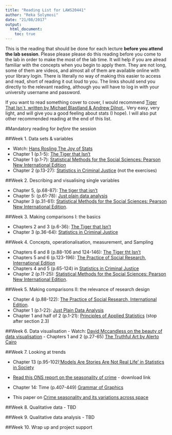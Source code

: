 ```yaml
---
title: "Reading List for LAWS20441"
author: "Reka Solymosi"
date: "21/08/2017"
output:
  html_document:
    toc: true
---
```


This is the reading that should be done for each lecture **before you attend the lab session**. Please please please do this reading before you come to the lab in order to make the most of the lab time. It will help if you are alread familiar with the concepts when you begin to apply them. They are not long, some of them are videos, and almost all of them are available online with your library login. There is literally no way of making this easier to access and read, short of reading it out loud to you. The links should send you directly to the relevant reading, although you will have to log in with your university username and password. 


If you want to read something cover to cover, I would recommend [Tiger That Isn`t, written by Michael Blastland & Andrew Dilnot.](https://www.dawsonera.com/abstract/9781847650795). Very easy, very light, and will give you a good feeling about stats (I hope). I will also put other recommended reading at the end of this list. 


#Mandatory reading for *before* the session


##Week 1. Data sets & variables
	
- Watch: [Hans Rosling The Joy of Stats](http://www.gapminder.org/videos/the-joy-of-stats/)
- Chapter 1 (p.1-5): [The Tiger that Isn't](https://www.dawsonera.com/readonline/9781847650795)
- Chapter 1 (p.1-7): [Statistical Methods for the Social Sciences: Pearson New International Edition](https://www.dawsonera.com/readonline/9781292034898)
- Chapter 2 (p.13-27): [Statistics in Criminal Justice](https://link.springer.com/chapter/10.1007/978-1-4614-9170-5_2) (not the exercises)


##Week 2. Describing and visualising single variables

- Chapter 5, (p.68-87): [The tiger that isn't](https://www.dawsonera.com/readonline/9781847650795)
- Chapter 5: (p.61-78): [Just plain data analysis](https://www.dawsonera.com/readonline/9781442215092)
- Chapter 3 (p.31-61): [Statistical Methods for the Social Sciences: Pearson New International Edition](https://www.dawsonera.com/readonline/9781292034898).

##Week 3. Making comparisons I: the basics

- Chapters 2 and 3 (p.6-36): [The Tiger that Isn't](https://www.dawsonera.com/readonline/9781847650795) 
- Chapter 3 (p.36-64): [Statistics in Criminal Justice](https://link.springer.com/chapter/10.1007/978-1-4614-9170-5_3)

##Week 4. Concepts, operationalisation, measurement, and Sampling

- Chapters 6 and 8 (p.88-106 and 124-146): [The Tiger tht Isn't](https://www.dawsonera.com/readonline/9781847650795)
- Chapters 5 and 6 (p.123-196): [The Practice of Social Research, International Edition](https://www.dawsonera.com/abstract/9781408093153)
- Chapters 4 and 5 (p.65-124) in [Statistics in Criminal Justice](https://link.springer.com/book/10.1007%2F978-1-4614-9170-5)
- Chapter 2 (p.11-25): [Statistical Methods for the Social Sciences: Pearson New International Edition](https://www.dawsonera.com/readonline/9781292034898).

##Week 5. Making comparisons II: the relevance of research design

- Chapter 4 (p.88-122): [The Practice of Social Research, International Edition](https://www.dawsonera.com/abstract/9781408093153).
- Chapter 1 (p.1-22): [Just Plain Data Analysis](https://www.dawsonera.com/readonline/9781442215092) 
- Chapter 1 and half of 2 (p.1-21): [Principles of Applied Statistics](https://www.cambridge.org/core/books/principles-of-applied-statistics/E7225E64F86B2C8193CA3C57621B6338) (stop after section 2.3)

##Week 6. Data visualisation
- Watch: [David Mccandless on the beauty of data visualisation](https://www.ted.com/talks/david_mccandless_the_beauty_of_data_visualization) 
- Chapters 1 and 2 (p.27-65) [The Truthful Art by Alerto Cairo](https://www.vlebooks.com/vleweb/Product/Index/819451?page=0)

##Week 7. Looking at trends


- Chapter 13 (p.95-102)['Models Are Stories Are Not Real Life' in Statistics in Society]()

- [Read this ONS report on the seasonality of crime](www.ons.gov.uk/ons/guide-method/method-quality/specific/crime-statistics-methodology/methodological-note--seasonality-of-property-crime.pdf) - download link
- Chapter 14: Time (p.407-449) [Grammar of Graphics](https://link-springer-com.manchester.idm.oclc.org/chapter/10.1007/0-387-28695-0_14)
- This paper on [Crime seasonality and its variations across space](http://www.sciencedirect.com/science/article/pii/S0143622813001410)

##Week 8. Qualitative data
- TBD

##Week 9. Qualitative data analysis
- TBD

##Week 10. Wrap up and project support




